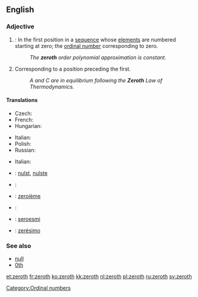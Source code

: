 {{wikipedia}}
==English==
{{ordinalbox|en||0th|1st||first|card=zero}}

===Adjective===
{{en-adj|-}}

# {{mathematics}}: In the first position in a [[sequence]] whose [[element]]s are numbered starting at zero; the [[ordinal number]] corresponding to zero.
#: ''The '''zeroth''' order polynomial approximation is constant.''
# Corresponding to a position preceding the first.
#: ''A and C are in equilibrium following the '''Zeroth''' Law of Thermodynamics.''

====Translations====
{{trans-top|ordinal number corresponding to zero}}
* Czech: {{t-|cs|nultý|m}}
* French: {{t+|fr|zérotième}}
* Hungarian: {{t+|hu|nulladik}}
{{trans-mid}}
* Italian: {{t-|it|zeresimo}}
* Polish: {{t-|pl|zerowy|m}}
* Russian: {{t+|ru|нулевой|tr=nul'evój}}
{{trans-bottom}}

{{trans-top|corresponding to a position preceding the first}}
* Italian: {{t-|it|zeresimo}}
{{trans-mid}}
{{trans-bottom}}

{{checktrans-top}}
* {{ttbc|Dutch}}: [[nulst]], [[nulste]]
* {{ttbc|Esperanto}}: {{t-|eo|nula|xs=Esperanto}}
* {{ttbc|French}}: [[zeroième]]
{{trans-mid}}
* {{ttbc|Norwegian}}: {{t-|no|nulte}}
* {{ttbc|Novial}}: [[seroesmi]]
* {{ttbc|Portuguese}}: [[zerésimo]]
{{trans-bottom}}

===See also===
* [[null]]
* [[0th]]

[[Category:Ordinal numbers]]

[[et:zeroth]]
[[fr:zeroth]]
[[ko:zeroth]]
[[kk:zeroth]]
[[nl:zeroth]]
[[pl:zeroth]]
[[ru:zeroth]]
[[sv:zeroth]]